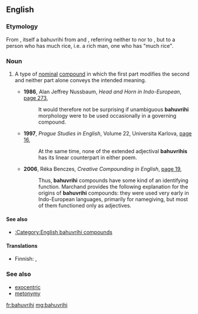 ==English==
{{wikipedia}}

===Etymology===
From {{etyl|sa|en}} {{term|sc=Deva|बहुव्रीहि|tr=bahú-vrīhi||much rice|lang=sa}}, itself a bahuvrihi from {{term|sc=Deva|बहु|tr=bahu||much|lang=sa}} and {{term|sc=Deva|व्रीहि|tr=vrīhi||rice|lang=sa}}, referring neither to {{m|en|much}} nor to {{m|en|rice}}, but to a person who has much rice, i.e. a rich man, one who has "much rice".

===Noun===
{{en-noun}}
{{examples-right|sense=type of nominal compound|examples=*{{term|redcoat}} — A British soldier during the American Revolution<br>
*{{term|bluestocking}} — A scholarly, literary, or cultured woman<br>
*{{term|lowlife}} — An untrustworthy, despicable, or disreputable person.|width=30%}}

# {{context|linguistics|lang=en}} A type of [[nominal]] [[compound]] in which the first part modifies the second and neither part alone conveys the intended meaning.
#* '''1986''', Alan Jeffrey Nussbaum, ''Head and Horn in Indo-European'', [http://books.google.com.au/books?id=4xKMgV5OeIEC&pg=PA273&dq=%22bahuvrihi%22%7C%22bahuvrihis%22&hl=en&sa=X&ei=qVdNUu7WBaToiAeJ3oG4DA&redir_esc=y#v=onepage&q=%22bahuvrihi%22%7C%22bahuvrihis%22&f=false page 273],
#*: It would therefore not be surprising if unambiguous '''bahuvrihi''' morphology were to be used occasionally in a governing compound.
#* '''1997''', ''Prague Studies in English'', Volume 22, Universita Karlova, [http://books.google.com.au/books?id=SvpZAAAAMAAJ&q=%22bahuvrihi%22%7C%22bahuvrihis%22&dq=%22bahuvrihi%22%7C%22bahuvrihis%22&hl=en&sa=X&ei=qVdNUu7WBaToiAeJ3oG4DA&redir_esc=y page 16],
#*: At the same time, none of the extended adjectival '''bahuvrihis''' has its linear counterpart in either poem.
#* '''2006''', Réka Benczes, ''Creative Compounding in English'', [http://books.google.com.au/books?id=eK8R61s_gwQC&pg=PA19&dq=%22bahuvrihi%22%7C%22bahuvrihis%22&hl=en&sa=X&ei=qVdNUu7WBaToiAeJ3oG4DA&redir_esc=y#v=onepage&q=%22bahuvrihi%22%7C%22bahuvrihis%22&f=false page 19],
#*: Thus, '''bahuvrihi''' compounds have some kind of an identifying function. Marchand provides the following explanation for the origins of '''bahuvrihi''' compounds: they were used very early in Indo-European languages, primarily for namegiving, but most of them functioned only as adjectives.

====See also====
* [[:Category:English bahuvrihi compounds‎]]

====Translations====
{{trans-top|type of compound term}}
* Finnish: {{t|fi|bahuvriihi}}, {{t|fi|bahuvrihi}}
{{trans-mid}}
{{trans-bottom}}

===See also===
* [[exocentric]]
* [[metonymy]]

[[fr:bahuvrihi]]
[[mg:bahuvrihi]]